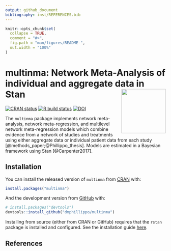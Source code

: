 ```yaml
---
output: github_document
bibliography: inst/REFERENCES.bib
---
```


<!-- README.md is generated from README.Rmd. Please edit that file -->

```r
knitr::opts_chunk$set(
  collapse = TRUE,
  comment = "#>",
  fig.path = "man/figures/README-",
  out.width = "100%"
)
```
# multinma: Network Meta-Analysis of individual and aggregate data in Stan <img src='man/figures/logo.svg' align="right" height="139" />

<!-- badges: start -->
[![CRAN status](https://www.r-pkg.org/badges/version/multinma)](https://CRAN.R-project.org/package=multinma)
[![R build status](https://github.com/dmphillippo/multinma/workflows/R-CMD-check/badge.svg)](https://github.com/dmphillippo/multinma/actions)
[![DOI](https://zenodo.org/badge/DOI/10.5281/zenodo.3904454.svg)](https://doi.org/10.5281/zenodo.3904454)
<!-- badges: end -->

The `multinma` package implements network meta-analysis, network meta-regression, and multilevel network meta-regression models which combine evidence from a network of studies and treatments using either aggregate data or individual patient data from each study [@methods_paper;@Phillippo_thesis].
Models are estimated in a Bayesian framework using Stan [@Carpenter2017].

## Installation

You can install the released version of `multinma` from [CRAN](https://CRAN.R-project.org) with:

``` r
install.packages("multinma")
```

And the development version from [GitHub](https://github.com/) with:

``` r
# install.packages("devtools")
devtools::install_github("dmphillippo/multinma")
```

Installing from source (either from CRAN or GitHub) requires that the `rstan` package is installed and configured. 
See the installation guide [here](https://github.com/stan-dev/rstan/wiki/RStan-Getting-Started).

## References
